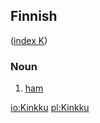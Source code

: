 ==Finnish==
([[Wiktionary:Finnish_index_k|index K]])

===Noun===

# [[ham]]

[[io:Kinkku]]
[[pl:Kinkku]]